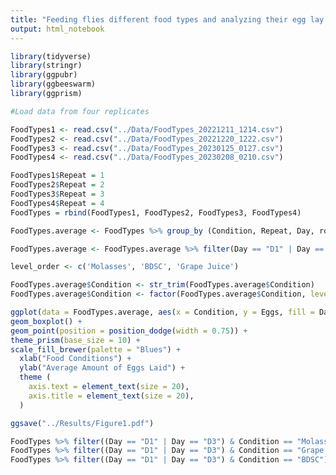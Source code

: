 ```yaml
---
title: "Feeding flies different food types and analyzing their egg lay number"
output: html_notebook
---
```


```r
library(tidyverse)
library(stringr)
library(ggpubr)
library(ggbeeswarm)
library(ggprism)
```

```r
#Load data from four replicates

FoodTypes1 <- read.csv("../Data/FoodTypes_20221211_1214.csv")
FoodTypes2 <- read.csv("../Data/FoodTypes_20221220_1222.csv")
FoodTypes3 <- read.csv("../Data/FoodTypes_20230125_0127.csv")
FoodTypes4 <- read.csv("../Data/FoodTypes_20230208_0210.csv")
```

```r
FoodTypes1$Repeat = 1
FoodTypes2$Repeat = 2
FoodTypes3$Repeat = 3
FoodTypes4$Repeat = 4
FoodTypes = rbind(FoodTypes1, FoodTypes2, FoodTypes3, FoodTypes4)
```


```r
FoodTypes.average <- FoodTypes %>% group_by (Condition, Repeat, Day, row) %>%  summarise(Eggs = mean(Value))
```

```r
FoodTypes.average <- FoodTypes.average %>% filter(Day == "D1" | Day == "D3")
```


```r
level_order <- c('Molasses', 'BDSC', 'Grape Juice')

FoodTypes.average$Condition <- str_trim(FoodTypes.average$Condition)
FoodTypes.average$Condition <- factor(FoodTypes.average$Condition, levels = level_order)

ggplot(data = FoodTypes.average, aes(x = Condition, y = Eggs, fill = Day)) + 
geom_boxplot() +
geom_point(position = position_dodge(width = 0.75)) +
theme_prism(base_size = 10) +
scale_fill_brewer(palette = "Blues") +
  xlab("Food Conditions") +
  ylab("Average Amount of Eggs Laid") +
  theme (
    axis.text = element_text(size = 20),
    axis.title = element_text(size = 20),
  )

ggsave("../Results/Figure1.pdf")
```

```r
FoodTypes %>% filter((Day == "D1" | Day == "D3") & Condition == "Molasses") %>% t.test(Value ~ Day, data = .)
FoodTypes %>% filter((Day == "D1" | Day == "D3") & Condition == "Grape Juice") %>% t.test(Value ~ Day, data = .)
FoodTypes %>% filter((Day == "D1" | Day == "D3") & Condition == "BDSC") %>% t.test(Value ~ Day, data = .)
```

